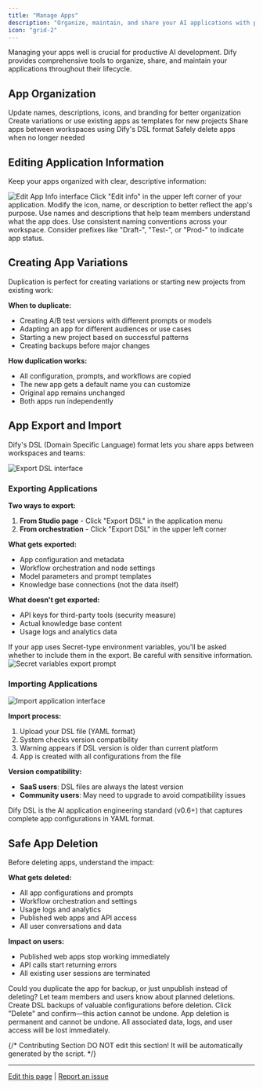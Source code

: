 ```yaml
---
title: "Manage Apps"
description: "Organize, maintain, and share your AI applications with powerful management tools and best practices"
icon: "grid-2"
---
```


Managing your apps well is crucial for productive AI development. Dify provides comprehensive tools to organize, share, and maintain your applications throughout their lifecycle.

## App Organization

<CardGroup cols={2}>
  <Card title="Edit & Customize" icon="edit">
    Update names, descriptions, icons, and branding for better organization
  </Card>
  <Card title="Duplicate & Template" icon="copy">
    Create variations or use existing apps as templates for new projects
  </Card>
  <Card title="Import & Export" icon="arrows-exchange">
    Share apps between workspaces using Dify's DSL format
  </Card>
  <Card title="Lifecycle Management" icon="recycle">
    Safely delete apps when no longer needed
  </Card>
</CardGroup>

## Editing Application Information

Keep your apps organized with clear, descriptive information:

<Frame>
  <img src="https://assets-docs.dify.ai/dify-enterprise-mintlify/en/guides/management/63a449e9a8ae337b9c067165d1674a45.png" alt="Edit App Info interface" />
</Frame>

<Steps>
  <Step title="Access app settings">
    Click "Edit info" in the upper left corner of your application.
  </Step>
  
  <Step title="Update details">
    Modify the icon, name, or description to better reflect the app's purpose.
  </Step>
  
  <Step title="Consider your team">
    Use names and descriptions that help team members understand what the app does.
  </Step>
</Steps>

<Tip>
Use consistent naming conventions across your workspace. Consider prefixes like "Draft-", "Test-", or "Prod-" to indicate app status.
</Tip>

## Creating App Variations

Duplication is perfect for creating variations or starting new projects from existing work:

**When to duplicate:**
- Creating A/B test versions with different prompts or models
- Adapting an app for different audiences or use cases  
- Starting a new project based on successful patterns
- Creating backups before major changes

**How duplication works:**
- All configuration, prompts, and workflows are copied
- The new app gets a default name you can customize
- Original app remains unchanged
- Both apps run independently

## App Export and Import

Dify's DSL (Domain Specific Language) format lets you share apps between workspaces and teams:

<Frame>
  <img src="https://assets-docs.dify.ai/dify-enterprise-mintlify/en/guides/management/544c18d770e230db93d6756bba98d8a7.png" alt="Export DSL interface" />
</Frame>

### Exporting Applications

**Two ways to export:**
1. **From Studio page** - Click "Export DSL" in the application menu
2. **From orchestration** - Click "Export DSL" in the upper left corner

**What gets exported:**
- App configuration and metadata
- Workflow orchestration and node settings
- Model parameters and prompt templates
- Knowledge base connections (not the data itself)

**What doesn't get exported:**
- API keys for third-party tools (security measure)
- Actual knowledge base content
- Usage logs and analytics data

<Warning>
If your app uses Secret-type environment variables, you'll be asked whether to include them in the export. Be careful with sensitive information.
</Warning>

<Frame>
  <img src="https://assets-docs.dify.ai/dify-enterprise-mintlify/en/guides/management/25ce002ef7f0392fc6b3b6975ae137ec.png" alt="Secret variables export prompt" />
</Frame>

### Importing Applications

<Frame>
  <img src="https://assets-docs.dify.ai/2024/11/487d2c1cc8b86666feb35ea8a346c053.png" alt="Import application interface" />
</Frame>

**Import process:**
1. Upload your DSL file (YAML format)
2. System checks version compatibility
3. Warning appears if DSL version is older than current platform
4. App is created with all configurations from the file

**Version compatibility:**
- **SaaS users**: DSL files are always the latest version
- **Community users**: May need to upgrade to avoid compatibility issues

<Info>
Dify DSL is the AI application engineering standard (v0.6+) that captures complete app configurations in YAML format.
</Info>

## Safe App Deletion

Before deleting apps, understand the impact:

**What gets deleted:**
- All app configurations and prompts
- Workflow orchestration and settings  
- Usage logs and analytics
- Published web apps and API access
- All user conversations and data

**Impact on users:**
- Published web apps stop working immediately
- API calls start returning errors
- All existing user sessions are terminated

<Steps>
  <Step title="Consider alternatives">
    Could you duplicate the app for backup, or just unpublish instead of deleting?
  </Step>
  
  <Step title="Notify stakeholders">
    Let team members and users know about planned deletions.
  </Step>
  
  <Step title="Export if needed">
    Create DSL backups of valuable configurations before deletion.
  </Step>
  
  <Step title="Confirm deletion">
    Click "Delete" and confirm—this action cannot be undone.
  </Step>
</Steps>

<Warning>
App deletion is permanent and cannot be undone. All associated data, logs, and user access will be lost immediately.
</Warning>

{/*
Contributing Section
DO NOT edit this section!
It will be automatically generated by the script.
*/}

---

[Edit this page](https://github.com/langgenius/dify-docs/edit/main/en/documentation/pages/workspace/app-management.mdx) | [Report an issue](https://github.com/langgenius/dify-docs/issues/new?template=docs.yml)

